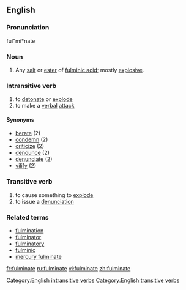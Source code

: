 ==English==

===Pronunciation===
{{wikipedia}}
ful"mi*nate
{{rfap}}

===Noun===
{{en-noun|-}}

# {{chemistry}} Any [[salt]] or [[ester]] of [[fulminic acid]]; mostly [[explosive]].

===Intransitive verb===
{{en-verb|fulminates|fulminating|fulminated}}

# to [[detonate]] or [[explode]]
# to make a [[verbal]] [[attack]]

====Synonyms====
* [[berate]] (2)
* [[condemn]] (2)
* [[criticize]] (2)
* [[denounce]] (2)
* [[denunciate]] (2)
* [[vilify]] (2)

===Transitive verb===
{{en-verb|fulminates|fulminating|fulminated}}

# to cause something to [[explode]]
# to issue a [[denunciation]]

===Related terms===
* [[fulmination]]
* [[fulminator]]
* [[fulminatory]]
* [[fulminic]]
* [[mercury fulminate]]

[[Category:English intransitive verbs]]
[[Category:English transitive verbs]]

[[fr:fulminate]]
[[ru:fulminate]]
[[vi:fulminate]]
[[zh:fulminate]]
